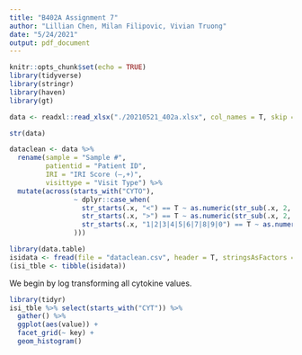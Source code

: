 ```yaml
---
title: "B402A Assignment 7"
author: "Lillian Chen, Milan Filipovic, Vivian Truong"
date: "5/24/2021"
output: pdf_document
---
```


```r
knitr::opts_chunk$set(echo = TRUE)
library(tidyverse)
library(stringr)
library(haven)
library(gt)
```

```r

data <- readxl::read_xlsx("./20210521_402a.xlsx", col_names = T, skip = 1)

str(data)

dataclean <- data %>% 
  rename(sample = "Sample #",
         patientid = "Patient ID",
         IRI = "IRI Score (–,+)",
         visittype = "Visit Type") %>% 
  mutate(across(starts_with("CYTO"),
                ~ dplyr::case_when(
                  str_starts(.x, "<") == T ~ as.numeric(str_sub(.x, 2, -2)),
                  str_starts(.x, ">") == T ~ as.numeric(str_sub(.x, 2, -2)) + 1,
                  str_starts(.x, "1|2|3|4|5|6|7|8|9|0") == T ~ as.numeric(.x)
                )))

```

```r
library(data.table)
isidata <- fread(file = "dataclean.csv", header = T, stringsAsFactors = F)
(isi_tble <- tibble(isidata))
```

We begin by log transforming all cytokine values. 
```r
library(tidyr)
isi_tble %>% select(starts_with("CYT")) %>% 
  gather() %>% 
  ggplot(aes(value)) + 
  facet_grid(~ key) + 
  geom_histogram()
```
